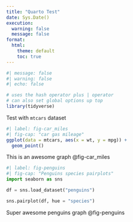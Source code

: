 ```yaml
---
title: "Quarto Test"
date: Sys.Date()
execution:
  warning: false
  message: false
format:
  html:
    theme: default
    toc: true
---
```


```r
#| message: false
#| warning: false
#| echo: false

# uses the hash operator plus | operator
# can also set global options up top
library(tidyverse)
```
Test with `mtcars` dataset

```r
#| label: fig-car_miles
#| fig-cap: "car gas mileage"
ggplot(data = mtcars, aes(x = wt, y = mpg)) +
  geom_point()
```
This is an awesome graph @fig-car_miles

```python
#| label: fig-penguins
#| fig-cap: "Penguins species pairplots"
import seaborn as sns

df = sns.load_dataset("penguins")

sns.pairplot(df, hue = "species")
```
Super awesome penguins graph @fig-penguins
